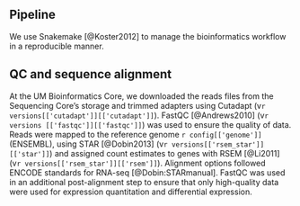 ## Pipeline

We use Snakemake [@Koster2012] to manage the bioinformatics workflow in a reproducible manner.

## QC and sequence alignment

At the UM Bioinformatics Core, we downloaded the reads files from the Sequencing Core’s storage and trimmed adapters using Cutadapt (v`r versions[['cutadapt']][['cutadapt']]`). FastQC [@Andrews2010] (v`r versions [['fastqc']][['fastqc']]`) was used to ensure the quality of data. Reads were mapped to the reference genome `r config[['genome']]` (ENSEMBL), using STAR [@Dobin2013] (v`r versions[['rsem_star']][['star']]`) and assigned count estimates to genes with RSEM [@Li2011] (v`r versions[['rsem_star']][['rsem']]`). Alignment options followed ENCODE standards for RNA-seq [@Dobin:STARmanual]. FastQC was used in an additional post-alignment step to ensure that only high-quality data were used for expression quantitation and differential expression.
